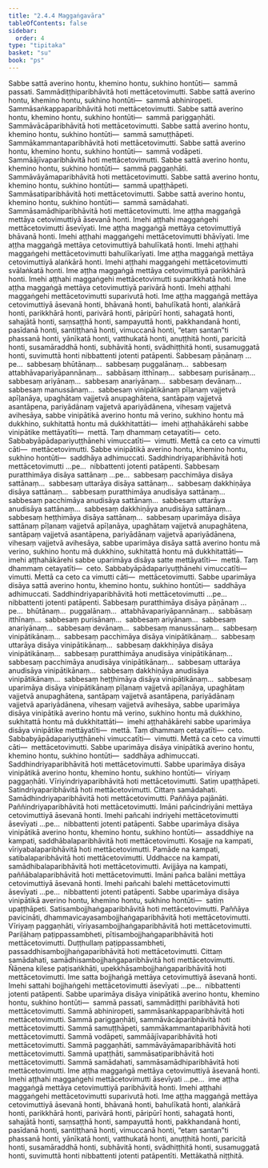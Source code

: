 ```yaml
---
title: "2.4.4 Maggaṅgavāra"
tableOfContents: false
sidebar:
  order: 4
type: "tipitaka"
basket: "su"
book: "ps"
---
```



<DynamicBreadcrumb />

<Division number="26" book="ps">

<Paragraph number="1497" book="ps">
Sabbe sattā averino hontu, khemino hontu, sukhino hontūti—  sammā passati. Sammādiṭṭhiparibhāvitā hoti mettācetovimutti.
</Paragraph>

<Paragraph number="1498" book="ps">
Sabbe sattā averino hontu, khemino hontu, sukhino hontūti—  sammā abhiniropeti. Sammāsaṅkappaparibhāvitā hoti mettācetovimutti.
</Paragraph>

<Paragraph number="1499" book="ps">
Sabbe sattā averino hontu, khemino hontu, sukhino hontūti—  sammā pariggaṇhāti. Sammāvācāparibhāvitā hoti mettācetovimutti.
</Paragraph>

<Paragraph number="1500" book="ps">
Sabbe sattā averino hontu, khemino hontu, sukhino hontūti—  sammā samuṭṭhāpeti. Sammākammantaparibhāvitā hoti mettācetovimutti.
</Paragraph>

<Paragraph number="1501" book="ps">
Sabbe sattā averino hontu, khemino hontu, sukhino hontūti—  sammā vodāpeti. Sammāājīvaparibhāvitā hoti mettācetovimutti.
</Paragraph>

<Paragraph number="1502" book="ps">
Sabbe sattā averino hontu, khemino hontu, sukhino hontūti—  sammā paggaṇhāti. Sammāvāyāmaparibhāvitā hoti mettācetovimutti.
</Paragraph>

<Paragraph number="1503" book="ps">
Sabbe sattā averino hontu, khemino hontu, sukhino hontūti—  sammā upaṭṭhāpeti. Sammāsatiparibhāvitā hoti mettācetovimutti.
</Paragraph>

<Paragraph number="1504" book="ps">
Sabbe sattā averino hontu, khemino hontu, sukhino hontūti—  sammā samādahati. Sammāsamādhiparibhāvitā hoti mettācetovimutti.
</Paragraph>

<Paragraph number="1505" book="ps">
Ime aṭṭha maggaṅgā mettāya cetovimuttiyā āsevanā honti. Imehi aṭṭhahi maggaṅgehi mettācetovimutti āsevīyati. Ime aṭṭha maggaṅgā mettāya cetovimuttiyā bhāvanā honti. Imehi aṭṭhahi maggaṅgehi mettācetovimutti bhāvīyati. Ime aṭṭha maggaṅgā mettāya cetovimuttiyā bahulīkatā honti. Imehi aṭṭhahi maggaṅgehi mettācetovimutti bahulīkarīyati. Ime aṭṭha maggaṅgā mettāya cetovimuttiyā alaṅkārā honti. Imehi aṭṭhahi maggaṅgehi mettācetovimutti svālaṅkatā honti. Ime aṭṭha maggaṅgā mettāya cetovimuttiyā parikkhārā honti. Imehi aṭṭhahi maggaṅgehi mettācetovimutti suparikkhatā hoti. Ime aṭṭha maggaṅgā mettāya cetovimuttiyā parivārā honti. Imehi aṭṭhahi maggaṅgehi mettācetovimutti suparivutā hoti. Ime aṭṭha maggaṅgā mettāya cetovimuttiyā āsevanā honti, bhāvanā honti, bahulīkatā honti, alaṅkārā honti, parikkhārā honti, parivārā honti, pāripūrī honti, sahagatā honti, sahajātā honti, saṃsaṭṭhā honti, sampayuttā honti, pakkhandanā honti, pasīdanā honti, santiṭṭhanā honti, vimuccanā honti, “etaṃ santan”ti phassanā honti, yānīkatā honti, vatthukatā honti, anuṭṭhitā honti, paricitā honti, susamāraddhā honti, subhāvitā honti, svādhiṭṭhitā honti, susamuggatā honti, suvimuttā honti nibbattenti jotenti patāpenti.
</Paragraph>

</Division>
<Division number="27" book="ps">

<Paragraph number="1506" book="ps">
Sabbesaṃ pāṇānaṃ …pe…  sabbesaṃ bhūtānaṃ…  sabbesaṃ puggalānaṃ…  sabbesaṃ attabhāvapariyāpannānaṃ…  sabbāsaṃ itthīnaṃ…  sabbesaṃ purisānaṃ…  sabbesaṃ ariyānaṃ…  sabbesaṃ anariyānaṃ…  sabbesaṃ devānaṃ…  sabbesaṃ manussānaṃ…  sabbesaṃ vinipātikānaṃ pīḷanaṃ vajjetvā apīḷanāya, upaghātaṃ vajjetvā anupaghātena, santāpaṃ vajjetvā asantāpena, pariyādānaṃ vajjetvā apariyādānena, vihesaṃ vajjetvā avihesāya, sabbe vinipātikā averino hontu mā verino, sukhino hontu mā dukkhino, sukhitattā hontu mā dukkhitattāti—  imehi aṭṭhahākārehi sabbe vinipātike mettāyatīti—  mettā. Taṃ dhammaṃ cetayatīti—  ceto. Sabbabyāpādapariyuṭṭhānehi vimuccatīti—  vimutti. Mettā ca ceto ca vimutti cāti—  mettācetovimutti.
</Paragraph>

<Paragraph number="1507" book="ps">
Sabbe vinipātikā averino hontu, khemino hontu, sukhino hontūti—  saddhāya adhimuccati. Saddhindriyaparibhāvitā hoti mettācetovimutti …pe…  nibbattenti jotenti patāpenti.
</Paragraph>

<Paragraph number="1508" book="ps">
Sabbesaṃ puratthimāya disāya sattānaṃ …pe…  sabbesaṃ pacchimāya disāya sattānaṃ…  sabbesaṃ uttarāya disāya sattānaṃ…  sabbesaṃ dakkhiṇāya disāya sattānaṃ…  sabbesaṃ puratthimāya anudisāya sattānaṃ…  sabbesaṃ pacchimāya anudisāya sattānaṃ…  sabbesaṃ uttarāya anudisāya sattānaṃ…  sabbesaṃ dakkhiṇāya anudisāya sattānaṃ…  sabbesaṃ heṭṭhimāya disāya sattānaṃ…  sabbesaṃ uparimāya disāya sattānaṃ pīḷanaṃ vajjetvā apīḷanāya, upaghātaṃ vajjetvā anupaghātena, santāpaṃ vajjetvā asantāpena, pariyādānaṃ vajjetvā apariyādānena, vihesaṃ vajjetvā avihesāya, sabbe uparimāya disāya sattā averino hontu mā verino, sukhino hontu mā dukkhino, sukhitattā hontu mā dukkhitattāti—  imehi aṭṭhahākārehi sabbe uparimāya disāya satte mettāyatīti—  mettā. Taṃ dhammaṃ cetayatīti—  ceto. Sabbabyāpādapariyuṭṭhānehi vimuccatīti—  vimutti. Mettā ca ceto ca vimutti cāti—  mettācetovimutti.
</Paragraph>

<Paragraph number="1509" book="ps">
Sabbe uparimāya disāya sattā averino hontu, khemino hontu, sukhino hontūti—  saddhāya adhimuccati. Saddhindriyaparibhāvitā hoti mettācetovimutti …pe…  nibbattenti jotenti patāpenti.
</Paragraph>

<Paragraph number="1510" book="ps">
Sabbesaṃ puratthimāya disāya pāṇānaṃ …pe…  bhūtānaṃ…  puggalānaṃ…  attabhāvapariyāpannānaṃ…  sabbāsaṃ itthīnaṃ…  sabbesaṃ purisānaṃ…  sabbesaṃ ariyānaṃ…  sabbesaṃ anariyānaṃ…  sabbesaṃ devānaṃ…  sabbesaṃ manussānaṃ…  sabbesaṃ vinipātikānaṃ…  sabbesaṃ pacchimāya disāya vinipātikānaṃ…  sabbesaṃ uttarāya disāya vinipātikānaṃ…  sabbesaṃ dakkhiṇāya disāya vinipātikānaṃ…  sabbesaṃ puratthimāya anudisāya vinipātikānaṃ…  sabbesaṃ pacchimāya anudisāya vinipātikānaṃ…  sabbesaṃ uttarāya anudisāya vinipātikānaṃ…  sabbesaṃ dakkhiṇāya anudisāya vinipātikānaṃ…  sabbesaṃ heṭṭhimāya disāya vinipātikānaṃ…  sabbesaṃ uparimāya disāya vinipātikānaṃ pīḷanaṃ vajjetvā apīḷanāya, upaghātaṃ vajjetvā anupaghātena, santāpaṃ vajjetvā asantāpena, pariyādānaṃ vajjetvā apariyādānena, vihesaṃ vajjetvā avihesāya, sabbe uparimāya disāya vinipātikā averino hontu mā verino, sukhino hontu mā dukkhino, sukhitattā hontu mā dukkhitattāti—  imehi aṭṭhahākārehi sabbe uparimāya disāya vinipātike mettāyatīti—  mettā. Taṃ dhammaṃ cetayatīti—  ceto. Sabbabyāpādapariyuṭṭhānehi vimuccatīti—  vimutti. Mettā ca ceto ca vimutti cāti—  mettācetovimutti.
</Paragraph>

<Paragraph number="1511" book="ps">
Sabbe uparimāya disāya vinipātikā averino hontu, khemino hontu, sukhino hontūti—  saddhāya adhimuccati. Saddhindriyaparibhāvitā hoti mettācetovimutti.
</Paragraph>

<Paragraph number="1512" book="ps">
Sabbe uparimāya disāya vinipātikā averino hontu, khemino hontu, sukhino hontūti—  vīriyaṃ paggaṇhāti. Vīriyindriyaparibhāvitā hoti mettācetovimutti.
</Paragraph>

<Paragraph number="1513" book="ps">
Satiṃ upaṭṭhāpeti. Satindriyaparibhāvitā hoti mettācetovimutti. Cittaṃ samādahati. Samādhindriyaparibhāvitā hoti mettācetovimutti. Paññāya pajānāti. Paññindriyaparibhāvitā hoti mettācetovimutti.
</Paragraph>

<Paragraph number="1514" book="ps">
Imāni pañcindriyāni mettāya cetovimuttiyā āsevanā honti. Imehi pañcahi indriyehi mettācetovimutti āsevīyati …pe…  nibbattenti jotenti patāpenti.
</Paragraph>

<Paragraph number="1515" book="ps">
Sabbe uparimāya disāya vinipātikā averino hontu, khemino hontu, sukhino hontūti—  assaddhiye na kampati, saddhābalaparibhāvitā hoti mettācetovimutti. Kosajje na kampati, vīriyabalaparibhāvitā hoti mettācetovimutti. Pamāde na kampati, satibalaparibhāvitā hoti mettācetovimutti. Uddhacce na kampati, samādhibalaparibhāvitā hoti mettācetovimutti. Avijjāya na kampati, paññābalaparibhāvitā hoti mettācetovimutti.
</Paragraph>

<Paragraph number="1516" book="ps">
Imāni pañca balāni mettāya cetovimuttiyā āsevanā honti. Imehi pañcahi balehi mettācetovimutti āsevīyati …pe…  nibbattenti jotenti patāpenti.
</Paragraph>

<Paragraph number="1517" book="ps">
Sabbe uparimāya disāya vinipātikā averino hontu, khemino hontu, sukhino hontūti—  satiṃ upaṭṭhāpeti. Satisambojjhaṅgaparibhāvitā hoti mettācetovimutti.
</Paragraph>

<Paragraph number="1518" book="ps">
Paññāya pavicināti, dhammavicayasambojjhaṅgaparibhāvitā hoti mettācetovimutti. Vīriyaṃ paggaṇhāti, vīriyasambojjhaṅgaparibhāvitā hoti mettācetovimutti. Pariḷāhaṃ paṭippassambheti, pītisambojjhaṅgaparibhāvitā hoti mettācetovimutti. Duṭṭhullaṃ paṭippassambheti, passaddhisambojjhaṅgaparibhāvitā hoti mettācetovimutti. Cittaṃ samādahati, samādhisambojjhaṅgaparibhāvitā hoti mettācetovimutti. Ñāṇena kilese paṭisaṅkhāti, upekkhāsambojjhaṅgaparibhāvitā hoti mettācetovimutti.
</Paragraph>

<Paragraph number="1519" book="ps">
Ime satta bojjhaṅgā mettāya cetovimuttiyā āsevanā honti. Imehi sattahi bojjhaṅgehi mettācetovimutti āsevīyati …pe…  nibbattenti jotenti patāpenti.
</Paragraph>

<Paragraph number="1520" book="ps">
Sabbe uparimāya disāya vinipātikā averino hontu, khemino hontu, sukhino hontūti—  sammā passati, sammādiṭṭhi paribhāvitā hoti mettācetovimutti. Sammā abhiniropeti, sammāsaṅkappaparibhāvitā hoti mettācetovimutti. Sammā pariggaṇhāti, sammāvācāparibhāvitā hoti mettācetovimutti. Sammā samuṭṭhāpeti, sammākammantaparibhāvitā hoti mettācetovimutti. Sammā vodāpeti, sammāājīvaparibhāvitā hoti mettācetovimutti. Sammā paggaṇhāti, sammāvāyāmaparibhāvitā hoti mettācetovimutti. Sammā upaṭṭhāti, sammāsatiparibhāvitā hoti mettācetovimutti. Sammā samādahati, sammāsamādhiparibhāvitā hoti mettācetovimutti.
</Paragraph>

<Paragraph number="1521" book="ps">
Ime aṭṭha maggaṅgā mettāya cetovimuttiyā āsevanā honti. Imehi aṭṭhahi maggaṅgehi mettācetovimutti āsevīyati …pe…  ime aṭṭha maggaṅgā mettāya cetovimuttiyā paribhāvitā honti. Imehi aṭṭhahi maggaṅgehi mettācetovimutti suparivutā hoti. Ime aṭṭha maggaṅgā mettāya cetovimuttiyā āsevanā honti, bhāvanā honti, bahulīkatā honti, alaṅkārā honti, parikkhārā honti, parivārā honti, pāripūrī honti, sahagatā honti, sahajātā honti, saṃsaṭṭhā honti, sampayuttā honti, pakkhandanā honti, pasīdanā honti, santiṭṭhanā honti, vimuccanā honti, “etaṃ santan”ti phassanā honti, yānīkatā honti, vatthukatā honti, anuṭṭhitā honti, paricitā honti, susamāraddhā honti, subhāvitā honti, svādhiṭṭhitā honti, susamuggatā honti, suvimuttā honti nibbattenti jotenti patāpentīti.

</Paragraph>
</Division>

<Paragraph number="1522" type="center" book="ps">
Mettākathā niṭṭhitā.
</Paragraph>